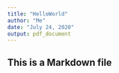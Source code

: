 ```yaml
---
title: "HelloWorld"
author: "Me"
date: "July 24, 2020"
output: pdf_document
---
```




## This is a Markdown file


